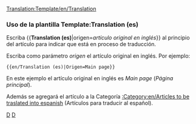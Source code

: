 <noinclude>[[Translation:Template/en/Translation]]</noinclude>{{en/Ambox| type  = notice
| image = en/Wiki letter.png
| text  = Este artículo está siendo traducido del inglés. Puedes colaborar ayudando a su [{{SERVER}}{{localurl:{{NAMESPACE}}:{{PAGENAME}}|action=edit}} redacción].
<p>Use el [[en/Wiki/Manual of Style|Manual de Estilo]] para una correcta edición.</p>
<p>Recuerde quitar esta plantilla una vez que el artículo haya sido correctamente traducido.</p>
<p><strong>Artículo original en inglés:</strong> <includeonly>[[{{{origen}}}]]</includeonly></p>
}}
<includeonly>{{{3|[[Category:en/Articles to be traslated into espanish]]}}}</includeonly>
<noinclude>
===Uso de la plantilla Template:Translation (es)===
Escriba <nowiki>{{</nowiki>'''Translation (es)'''|origen=''artículo original en inglés''<nowiki>}}</nowiki> al principio del artículo para indicar que está en proceso de traducción.
<p>Escriba como parámetro ''origen'' el artículo original en inglés. Por ejemplo:</p>
<pre>{{en/Translation (es)|Origen=Main page}}</pre>
En este ejemplo el artículo original en inglés es ''Main page'' (''Página principal'').
<p>Además se agregará el artículo a la Categoría [[:Category:en/Articles to be traslated into espanish]] (Artículos para traducir al español).</p>

[[Category:en/Templates|D]][[Category:en/Message boxes|D]]</noinclude>